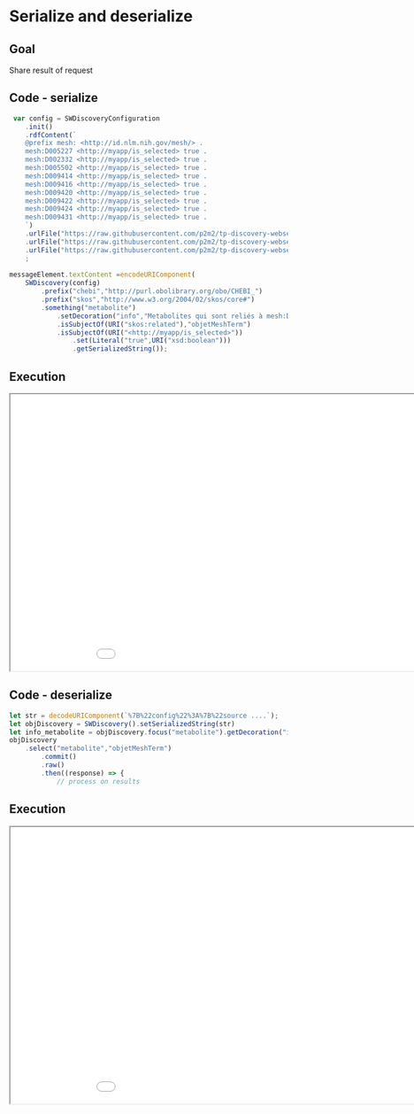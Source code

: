 # Serialize and deserialize

## Goal

Share result of request

## Code - serialize
```.js
 var config = SWDiscoveryConfiguration
    .init()
    .rdfContent(`
    @prefix mesh: <http://id.nlm.nih.gov/mesh/> .
    mesh:D005227 <http://myapp/is_selected> true .
    mesh:D002332 <http://myapp/is_selected> true .
    mesh:D005502 <http://myapp/is_selected> true .
    mesh:D009414 <http://myapp/is_selected> true .
    mesh:D009416 <http://myapp/is_selected> true .
    mesh:D009420 <http://myapp/is_selected> true .
    mesh:D009422 <http://myapp/is_selected> true .
    mesh:D009424 <http://myapp/is_selected> true .
    mesh:D009431 <http://myapp/is_selected> true .
    `)
    .urlFile("https://raw.githubusercontent.com/p2m2/tp-discovery-websempilot/main/rdf/triples_assos_CHEBI_MESH_sub.ttl")
    .urlFile("https://raw.githubusercontent.com/p2m2/tp-discovery-websempilot/main/rdf/triples_assos_MESH_MESH_sub.ttl")
    .urlFile("https://raw.githubusercontent.com/p2m2/tp-discovery-websempilot/main/rdf/triples_assos_CID_MESH_sub.ttl")
    ;
   
messageElement.textContent =encodeURIComponent(
    SWDiscovery(config)
        .prefix("chebi","http://purl.obolibrary.org/obo/CHEBI_")
        .prefix("skos","http://www.w3.org/2004/02/skos/core#")
        .something("metabolite")
            .setDecoration("info","Metabolites qui sont reliés à mesh:D005227")
            .isSubjectOf(URI("skos:related"),"objetMeshTerm")
            .isSubjectOf(URI("<http://myapp/is_selected>"))
                .set(Literal("true",URI("xsd:boolean")))
                .getSerializedString());
```

## Execution

```{=html}
<iframe 
   src="../samples/serialize.html" 
   width="1000"
   height="500">
</iframe>
```

## Code - deserialize

```.js
let str = decodeURIComponent(`%7B%22config%22%3A%7B%22source ....`);
let objDiscovery = SWDiscovery().setSerializedString(str)
let info_metabolite = objDiscovery.focus("metabolite").getDecoration("info");
objDiscovery
    .select("metabolite","objetMeshTerm")
        .commit()
        .raw()
        .then((response) => {
            // process on results
```

## Execution

```{=html}
<iframe 
   src="../samples/deserialize.html" 
   width="1000"
   height="500">
</iframe>
```